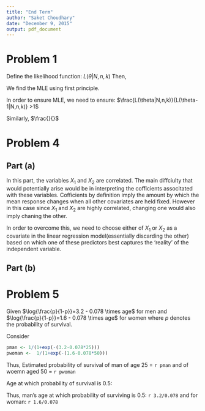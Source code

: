 ```yaml
---
title: "End Term"
author: "Saket Choudhary"
date: "December 9, 2015"
output: pdf_document
---
```


# Problem 1

Define the likelihood function: $L(\theta|N,n,k)$ Then,

\begin{align*}
L(\theta|N,n,k) &= \frac{{\theta \choose k} {N-\theta \choose n-k}}{{N \choose n}}
\end{align*}

We find the MLE using first principle.

In order to ensure MLE, we need to ensure: $\frac{L(\theta|N,n,k)}{L(\theta-1|N,n,k)} >1$

\begin{align*}
\frac{L(\theta|N,n,k)}{L(\theta-1|N,n,k)} &>1\\
\frac{ \frac{ {\theta \choose k}{N-\theta \choose n-k} } { {N \choose n} } }{ \frac{ {\theta-1 \choose k}{N-\theta+1 \choose n-k} } { {N \choose n} }  } &>1\\
\frac{\theta(N-\theta+1-(n-k))}{(\theta-k)(N-\theta+1)} &>1\\
\theta n &> -kN -k\\
\theta &< \frac{N(k+1)}{n}
\end{align*}

Similarly, $\frac{}{}$

# Problem 4

## Part (a)

In this part, the variables $X_1$ and $X_2$ are correlated. The main diffciulty that would potentially arise would be in interpreting the cofficients associtated with these variables. Cofficients by definition imply the amount by which the mean response changes when all other covariates are held fixed. However in this case since $X_1$ and $X_2$ are highly correlated, changing one would also imply chaning the other.


In order to overcome this, we need to choose either of $X_1$ or $X_2$ as a covariate in the linear regression model(essentially discarding the other) based on which one of these predictors best captures the 'reality' of the independent variable.

## Part (b)



# Problem 5

Given $\log{\frac{p}{1-p}}=3.2 - 0.078 \times age$ for men
and $\log{\frac{p}{1-p}}=1.6 - 0.078 \times age$ for women  where $p$ denotes the probability of survival.

Consider 
\begin{align*}
\log{\frac{p}{1-p}} &=\beta_0+\beta_1 x\\
\frac{1-p}{p} &= \exp(-(\beta_0+\beta_1 x))\\
p &= \frac{1}{1+\exp(-(\beta_0+\beta_1 x))}
\end{align*}

```r
pman <- 1/(1+exp(-(3.2-0.078*25)))
pwoman <-  1/(1+exp(-(1.6-0.078*50)))
```
Thus, Estimated probability of survival of man of age 25 = `r pman`
and of woemn aged 50 = `r pwoman`


Age at which probability of survival is 0.5: 

\begin{align*}
\beta_0+\beta_1 x &= \log(0.5/0.5)\\
\hat{x} &= \frac{\beta_0}{\beta_1}
\end{align*}

Thus, man's age at which probability of surviving is 0.5: `r 3.2/0.078`
and for woman: `r 1.6/0.078`